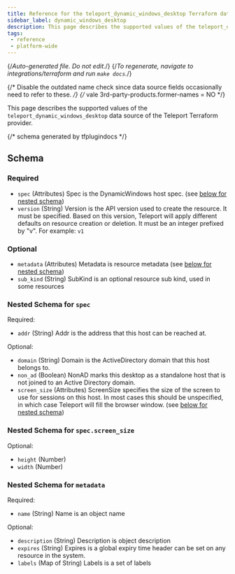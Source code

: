 ```yaml
---
title: Reference for the teleport_dynamic_windows_desktop Terraform data-source
sidebar_label: dynamic_windows_desktop
description: This page describes the supported values of the teleport_dynamic_windows_desktop data-source of the Teleport Terraform provider.
tags:
 - reference
 - platform-wide
---
```


{/*Auto-generated file. Do not edit.*/}
{/*To regenerate, navigate to integrations/terraform and run `make docs`.*/}

{/* Disable the outdated name check since data source fields occasionally need
to refer to these. */}
{/* vale 3rd-party-products.former-names = NO */}

This page describes the supported values of the `teleport_dynamic_windows_desktop` data source of the
Teleport Terraform provider.





{/*  schema generated by tfplugindocs */}
## Schema

### Required

- `spec` (Attributes) Spec is the DynamicWindows host spec. (see [below for nested schema](#nested-schema-for-spec))
- `version` (String) Version is the API version used to create the resource. It must be specified. Based on this version, Teleport will apply different defaults on resource creation or deletion. It must be an integer prefixed by "v". For example: `v1`

### Optional

- `metadata` (Attributes) Metadata is resource metadata (see [below for nested schema](#nested-schema-for-metadata))
- `sub_kind` (String) SubKind is an optional resource sub kind, used in some resources

### Nested Schema for `spec`

Required:

- `addr` (String) Addr is the address that this host can be reached at.

Optional:

- `domain` (String) Domain is the ActiveDirectory domain that this host belongs to.
- `non_ad` (Boolean) NonAD marks this desktop as a standalone host that is not joined to an Active Directory domain.
- `screen_size` (Attributes) ScreenSize specifies the size of the screen to use for sessions on this host. In most cases this should be unspecified, in which case Teleport will fill the browser window. (see [below for nested schema](#nested-schema-for-specscreen_size))

### Nested Schema for `spec.screen_size`

Optional:

- `height` (Number)
- `width` (Number)



### Nested Schema for `metadata`

Required:

- `name` (String) Name is an object name

Optional:

- `description` (String) Description is object description
- `expires` (String) Expires is a global expiry time header can be set on any resource in the system.
- `labels` (Map of String) Labels is a set of labels

